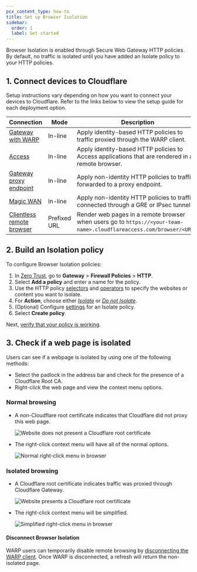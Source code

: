 ```yaml
---
pcx_content_type: how-to
title: Set up Browser Isolation
sidebar:
  order: 1
  label: Get started
---
```


Browser Isolation is enabled through Secure Web Gateway HTTP policies. By default, no traffic is isolated until you have added an Isolate policy to your HTTP policies.

## 1. Connect devices to Cloudflare

Setup instructions vary depending on how you want to connect your devices to Cloudflare. Refer to the links below to view the setup guide for each deployment option.

| Connection                                                                                                  | Mode         | Description                                                                                                          |
| ----------------------------------------------------------------------------------------------------------- | ------------ | -------------------------------------------------------------------------------------------------------------------- |
| [Gateway with WARP](/cloudflare-one/policies/gateway/initial-setup/http/)                                   | In-line      | Apply identity-based HTTP policies to traffic proxied through the WARP client.                                       |
| [Access](/cloudflare-one/policies/access/isolate-application/)                                              | In-line      | Apply identity-based HTTP policies to Access applications that are rendered in a remote browser.                     |
| [Gateway proxy endpoint](/cloudflare-one/policies/browser-isolation/setup/non-identity/)                    | In-line      | Apply non-identity HTTP policies to traffic forwarded to a proxy endpoint.                                           |
| [Magic WAN](/cloudflare-one/policies/browser-isolation/setup/non-identity/)                                 | In-line      | Apply non-identity HTTP policies to traffic connected through a GRE or IPsec tunnel.                                 |
| [Clientless remote browser](/cloudflare-one/policies/browser-isolation/setup/clientless-browser-isolation/) | Prefixed URL | Render web pages in a remote browser when users go to `https://<your-team-name>.cloudflareaccess.com/browser/<URL>`. |

## 2. Build an Isolation policy

To configure Browser Isolation policies:

1. In [Zero Trust](https://one.dash.cloudflare.com), go to **Gateway** > **Firewall Policies** > **HTTP**.
2. Select **Add a policy** and enter a name for the policy.
3. Use the HTTP policy [selectors](/cloudflare-one/policies/gateway/http-policies/#selectors) and [operators](/cloudflare-one/policies/gateway/http-policies/#comparison-operators) to specify the websites or content you want to isolate.
4. For **Action**, choose either [_Isolate_](/cloudflare-one/policies/browser-isolation/isolation-policies/#isolate) or [_Do not Isolate_](/cloudflare-one/policies/browser-isolation/isolation-policies/#do-not-isolate).
5. (Optional) Configure [settings](/cloudflare-one/policies/browser-isolation/isolation-policies/#policy-settings) for an Isolate policy.
6. Select **Create policy**.

Next, [verify that your policy is working](#3-check-if-a-web-page-is-isolated).

## 3. Check if a web page is isolated

Users can see if a webpage is isolated by using one of the following methods:

- Select the padlock in the address bar and check for the presence of a Cloudflare Root CA.
- Right-click the web page and view the context menu options.

### Normal browsing

- A non-Cloudflare root certificate indicates that Cloudflare did not proxy this web page.

  ![Website does not present a Cloudflare root certificate](~/assets/images/cloudflare-one/rbi/non-cloudflare-root-ca.png)

- The right-click context menu will have all of the normal options.

  ![Normal right-click menu in browser](~/assets/images/cloudflare-one/rbi/non-isolated-browser.png)

### Isolated browsing

- A Cloudflare root certificate indicates traffic was proxied through Cloudflare Gateway.

  ![Website presents a Cloudflare root certificate](~/assets/images/cloudflare-one/rbi/cloudflare-gateway-root-ca.png)

- The right-click context menu will be simplified.

  ![Simplified right-click menu in browser](~/assets/images/cloudflare-one/rbi/isolated-browser.png)

#### Disconnect Browser Isolation

WARP users can temporarily disable remote browsing by [disconnecting the WARP client](/cloudflare-one/connections/connect-devices/warp/configure-warp/warp-settings/#lock-warp-switch).
Once WARP is disconnected, a refresh will return the non-isolated page.
